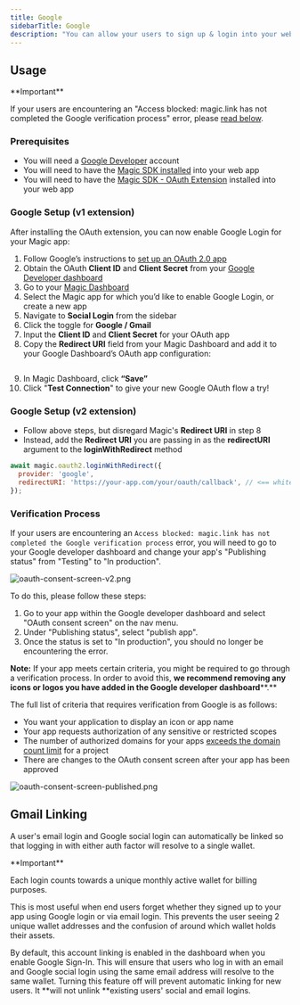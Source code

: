 ```yaml
---
title: Google
sidebarTitle: Google
description: "You can allow your users to sign up & login into your web application with their Google account."
---
```



## Usage

<Note>
**Important**

If your users are encountering an "Access blocked: magic.link has not completed the Google verification process" error, please [read below](/embedded-wallets/authentication/login/oauth/social-providers/google#verification-process).
</Note>

### Prerequisites

* You will need a [Google Developer](https://console.developers.google.com/) account
* You will need to have the [Magic SDK installed](/embedded-wallets/sdk/overview) into your web app
* You will need to have the [Magic SDK - OAuth Extension](/embedded-wallets/authentication/login/oauth/oauth-implementation) installed into your web app

### Google Setup (v1 extension)

After installing the OAuth extension, you can now enable Google Login for your Magic app:

1.  Follow Google’s instructions to [set up an OAuth 2.0 app](https://support.google.com/cloud/answer/6158849?hl=en)
2.  Obtain the OAuth **Client ID** and **Client Secret** from your [Google Developer dashboard](https://console.developers.google.com/)
3.  Go to your [Magic Dashboard](https://dashboard.magic.link/login)
4.  Select the Magic app for which you’d like to enable Google Login, or create a new app
5.  Navigate to **Social Login** from the sidebar
6.  Click the toggle for **Google / Gmail**
7.  Input the **Client ID** and **Client Secret** for your OAuth app
8.  Copy the **Redirect URI** field from your Magic Dashboard and add it to your Google Dashboard’s OAuth app configuration: ⁠

<Frame>
  <img src="/images/redirect-uri.webp" alt=""/>
</Frame>

9.  In Magic Dashboard, click **“Save”**
10. Click "**Test Connection**" to give your new Google OAuth flow a try!

### Google Setup (v2 extension)

* Follow above steps, but disregard Magic's **Redirect URI** in step 8
* Instead, add the **Redirect URI** you are passing in as the **redirectURI** argument to the **loginWithRedirect** method


```javascript JavaScript icon="square-js"
await magic.oauth2.loginWithRedirect({
  provider: 'google',
  redirectURI: 'https://your-app.com/your/oauth/callback', // <== whitelist this with Google
});
```

### Verification Process

If your users are encountering an `Access blocked: magic.link has not completed the Google verification process` error, you will need to go to your Google developer dashboard and change your app's "Publishing status" from "Testing" to "In production".

<Frame>
  <img src="/images/oauth-consent-screen-v2.webp" alt="oauth-consent-screen-v2.png"/>
</Frame>


⁠To do this, please follow these steps:

1.  Go to your app within the Google developer dashboard and select "OAuth consent screen" on the nav menu.
2.  Under "Publishing status", select "publish app".
3.  Once the status is set to "In production", you should no longer be encountering the error.

**Note:** If your app meets certain criteria, you might be required to go through a verification process. In order to avoid this, **we recommend removing any icons or logos you have added in the Google developer dashboard****.**

The full list of criteria that requires verification from Google is as follows:

* You want your application to display an icon or app name
* Your app requests authorization of any sensitive or restricted scopes
* The number of authorized domains for your apps [exceeds the domain count limit](https://support.google.com/cloud/answer/7650096) for a project
* There are changes to the OAuth consent screen after your app has been approved

<Frame>
  <img src="/images/oauth-consent-screen-published.webp" alt="oauth-consent-screen-published.png"/>
</Frame>


## Gmail Linking

A user's email login and Google social login can automatically be linked so that logging in with either auth factor will resolve to a single wallet.

<Info>
**Important**

Each login counts towards a unique monthly active wallet for billing purposes.
</Info>

This is most useful when end users forget whether they signed up to your app using Google login or via email login. This prevents the user seeing 2 unique wallet addresses and the confusion of around which wallet holds their assets.

By default, this account linking is enabled in the dashboard when you enable Google Sign-In. This will ensure that users who log in with an email and Google social login using the same email address will resolve to the same wallet. Turning this feature off will prevent automatic linking for new users. It **will not unlink **existing users' social and email logins.
